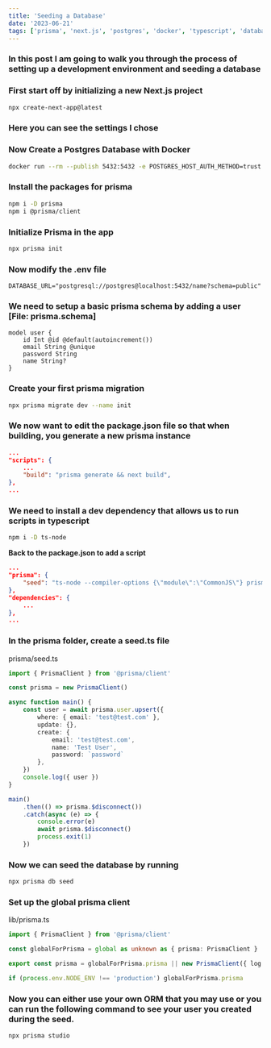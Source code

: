 ```yaml
---
title: 'Seeding a Database'
date: '2023-06-21'
tags: ['prisma', 'next.js', 'postgres', 'docker', 'typescript', 'database']
---
```


### In this post I am going to walk you through the process of setting up a development environment and seeding a database

### First start off by initializing a new Next.js project

```bash
npx create-next-app@latest
```
### Here you can see the settings I chose

<CustomImage src="https://raw.githubusercontent.com/cabennetts/congenial-octo-happiness/main/images/seeding-next-setup.png" alt="Settings I chose for my next.js app" />

### Now Create a Postgres Database with Docker

```bash
docker run --rm --publish 5432:5432 -e POSTGRES_HOST_AUTH_METHOD=trust -e POSTGRES_DB=name postgres
```

### Install the packages for prisma

```bash
npm i -D prisma
npm i @prisma/client
```

### Initialize Prisma in the app

```bash
npx prisma init
```

### Now modify the .env file

```
DATABASE_URL="postgresql://postgres@localhost:5432/name?schema=public"
```

### We need to setup a basic prisma schema by adding a user [File: prisma.schema]

```
model user {
    id Int @id @default(autoincrement())
    email String @unique
    password String
    name String?
}
```

### Create your first prisma migration

```bash
npx prisma migrate dev --name init
```

### We now want to edit the package.json file so that when building, you generate a new prisma instance

```json
...
"scripts": {
    ...
    "build": "prisma generate && next build",
},
...
```

### We need to install a dev dependency that allows us to run scripts in typescript

```bash
npm i -D ts-node
```

**Back to the package.json to add a script**
```json
...
"prisma": {
    "seed": "ts-node --compiler-options {\"module\":\"CommonJS\"} prisma/seed.ts",
},
"dependencies": {
    ...
},
...
```

### In the prisma folder, create a seed.ts file
prisma/seed.ts

```ts
import { PrismaClient } from '@prisma/client'

const prisma = new PrismaClient()

async function main() {
	const user = await prisma.user.upsert({
		where: { email: 'test@test.com' },
		update: {},
		create: {
			email: 'test@test.com',
			name: 'Test User',
			password: `password`
		},
	})
	console.log({ user })
}

main()
	.then(() => prisma.$disconnect())
	.catch(async (e) => {
		console.error(e)
		await prisma.$disconnect()
		process.exit(1)
	})
```

### Now we can seed the database by running

```bash
npx prisma db seed
```

### Set up the global prisma client
lib/prisma.ts 

```ts
import { PrismaClient } from '@prisma/client'

const globalForPrisma = global as unknown as { prisma: PrismaClient }

export const prisma = globalForPrisma.prisma || new PrismaClient({ log: ['query'] })

if (process.env.NODE_ENV !== 'production') globalForPrisma.prisma
```

### Now you can either use your own ORM that you may use or you can run the following command to see your user you created during the seed.
```bash
npx prisma studio
```
